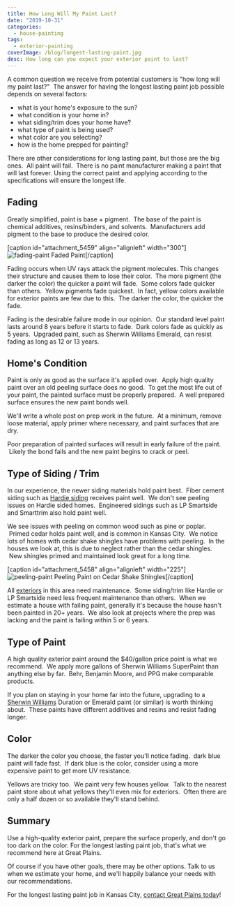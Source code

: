 ```yaml
---
title: How Long Will My Paint Last?
date: "2019-10-31"
categories:
  - house-painting
tags:
  - exterior-painting
coverImage: /blog/longest-lasting-paint.jpg
desc: How long can you expect your exterior paint to last?
---
```


A common question we receive from potential customers is "how long will my paint last?"  The answer for having the longest lasting paint job possible depends on several factors:

- what is your home's exposure to the sun?
- what condition is your home in?
- what siding/trim does your home have?
- what type of paint is being used?
- what color are you selecting?
- how is the home prepped for painting?

There are other considerations for long lasting paint, but those are the big ones.  All paint will fail.  There is no paint manufacturer making a paint that will last forever. Using the correct paint and applying according to the specifications will ensure the longest life.

## Fading

Greatly simplified, paint is base + pigment.  The base of the paint is chemical additives, resins/binders, and solvents.  Manufacturers add pigment to the base to produce the desired color.

\[caption id="attachment_5459" align="alignleft" width="300"\]![fading-paint](/blog/images/fading-300x225.jpg) Faded Paint\[/caption\]

Fading occurs when UV rays attack the pigment molecules. This changes their structure and causes them to lose their color.  The more pigment (the darker the color) the quicker a paint will fade.  Some colors fade quicker than others.  Yellow pigments fade quickest.  In fact, yellow colors available for exterior paints are few due to this.  The darker the color, the quicker the fade.

Fading is the desirable failure mode in our opinion.  Our standard level paint lasts around 8 years before it starts to fade.  Dark colors fade as quickly as 5 years.  Upgraded paint, such as Sherwin Williams Emerald, can resist fading as long as 12 or 13 years.

## Home's Condition

Paint is only as good as the surface it's applied over.  Apply high quality paint over an old peeling surface does no good.  To get the most life out of your paint, the painted surface must be properly prepared.  A well prepared surface ensures the new paint bonds well.

We'll write a whole post on prep work in the future.  At a minimum, remove loose material, apply primer where necessary, and paint surfaces that are dry.

Poor preparation of painted surfaces will result in early failure of the paint.  Likely the bond fails and the new paint begins to crack or peel.

## Type of Siding / Trim

In our experience, the newer siding materials hold paint best.  Fiber cement siding such as [Hardie siding](https://greatplainspaintingkc.com/james-hardie-siding-kansas-city/) receives paint well.  We don't see peeling issues on Hardie sided homes.  Engineered sidings such as LP Smartside and Smarttrim also hold paint well.

We see issues with peeling on common wood such as pine or poplar.  Primed cedar holds paint well, and is common in Kansas City.  We notice lots of homes with cedar shake shingles have problems with peeling.  In the houses we look at, this is due to neglect rather than the cedar shingles.  New shingles primed and maintained look great for a long time.

\[caption id="attachment_5458" align="alignleft" width="225"\]![peeling-paint](/blog/images/peeling-225x300.jpg) Peeling Paint on Cedar Shake Shingles\[/caption\]

All [exteriors](https://greatplainspaintingkc.com/exterior-painting-season-kansas-city/) in this area need maintenance.  Some siding/trim like Hardie or LP Smartside need less frequent maintenance than others.  When we estimate a house with failing paint, generally it's because the house hasn't been painted in 20+ years.  We also look at projects where the prep was lacking and the paint is failing within 5 or 6 years.

## Type of Paint

A high quality exterior paint around the $40/gallon price point is what we recommend.  We apply more gallons of Sherwin Williams SuperPaint than anything else by far.  Behr, Benjamin Moore, and PPG make comparable products.

If you plan on staying in your home far into the future, upgrading to a [Sherwin Williams](https://www.sherwin-williams.com/sherwinwilliams) Duration or Emerald paint (or similar) is worth thinking about.  These paints have different additives and resins and resist fading longer.

## Color

The darker the color you choose, the faster you'll notice fading.  dark blue paint will fade fast.  If dark blue is the color, consider using a more expensive paint to get more UV resistance.

Yellows are tricky too.  We paint very few houses yellow.  Talk to the nearest paint store about what yellows they'll even mix for exteriors.  Often there are only a half dozen or so available they'll stand behind.

## Summary

Use a high-quality exterior paint, prepare the surface properly, and don't go too dark on the color. For the longest lasting paint job, that's what we recommend here at Great Plains.

Of course if you have other goals, there may be other options. Talk to us when we estimate your home, and we'll happily balance your needs with our recommendations.

For the longest lasting paint job in Kansas City, [contact Great Plains today](https://greatplainspaintingkc.com/contact/)!
